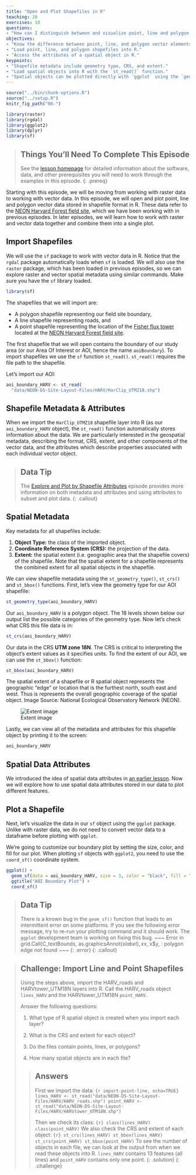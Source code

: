 ```yaml
---
title: "Open and Plot Shapefiles in R"
teaching: 20
exercises: 10
questions:
- "How can I distinguish between and visualize point, line and polygon vector data?"
objectives:
- "Know the difference between point, line, and polygon vector elements."
- "Load point, line, and polygon shapefiles into R."
- "Access the attributes of a spatial object in R."
keypoints:
- "Shapefile metadata include geometry type, CRS, and extent."
- "Load spatial objects into R with the `st_read()` function."
- "Spatial objects can be plotted directly with `ggplot` using the `geom_sf()` function. No need to convert to a dataframe."
---
```


```r
source("../bin/chunk-options.R")
source("../setup.R")
knitr_fig_path("06-")
```

```r
library(raster)
library(rgdal)
library(ggplot2)
library(dplyr)
library(sf)
```

> ## Things You’ll Need To Complete This Episode
> See the [lesson homepage]({{ site.baseurl }}) for detailed information about the software,
> data, and other prerequisites you will need to work through the examples in this episode.
{: .prereq}

Starting with this episode, we will be moving from working with raster
data to working with vector data. In this episode, we will open and plot point, line and polygon vector data
stored in shapefile format in R. These data refer to the [NEON Harvard Forest field site](http://www.neonscience.org/science-design/field-sites/harvard-forest), which we have been working with in previous
episodes. In later episodes, we will learn how to work with raster and
vector data together and combine them into a single plot.

## Import Shapefiles

We will use the `sf` package to work with vector data in R. Notice that the
`rgdal` package automatically loads when `sf` is loaded. We will also use the
`raster` package, which has been loaded in previous episodes, so we can explore raster and vector spatial metadata using similar commands. Make sure you have the `sf` library loaded. 

```r
library(sf)
```

The shapefiles that we will import are:

* A polygon shapefile representing our field site boundary,
* A line shapefile representing roads, and
* A point shapefile representing the location of the [Fisher flux tower](http://www.neonscience.org/science-design/collection-methods/flux-tower-measurements)
located at the [NEON Harvard Forest field site](http://www.neonscience.org/science-design/field-sites/harvard-forest).

The first shapefile that we will open contains the boundary of our study area
(or our Area Of Interest or AOI, hence the name `aoiBoundary`). To import
shapefiles we use the `sf` function `st_read()`. `st_read()` requires the file path to the shapefile.

Let's import our AOI:

```r
aoi_boundary_HARV <- st_read(
  "data/NEON-DS-Site-Layout-Files/HARV/HarClip_UTMZ18.shp")
```

## Shapefile Metadata & Attributes

When we import the `HarClip_UTMZ18` shapefile layer into R (as our
`aoi_boundary_HARV` object), the `st_read()` function automatically stores
information about the data. We are particularly interested in the geospatial
metadata, describing the format, CRS, extent, and other components of
the vector data, and the attributes which describe properties associated
with each individual vector object.

> ## Data Tip
> The [Explore and Plot by Shapefile Attributes]({{site.baseurl}}/07-vector-shapefile-attributes-in-r/)
> episode provides more information on both metadata and attributes
> and using attributes to subset and plot data.
{: .callout}

## Spatial Metadata
Key metadata for all shapefiles include:

1. **Object Type:** the class of the imported object.
2. **Coordinate Reference System (CRS):** the projection of the data.
3. **Extent:** the spatial extent (i.e. geographic area that the shapefile covers) of
the shapefile. Note that the spatial extent for a shapefile represents the combined
extent for all spatial objects in the shapefile.

We can view shapefile metadata using the `st_geometry_type()`, `st_crs()` and `st_bbox()` functions. First, let's view the
geometry type for our AOI shapefile: 

```r
st_geometry_type(aoi_boundary_HARV)
```

Our `aoi_boundary_HARV` is a polygon object. The 18 levels shown below
our output list the possible categories of the geometry type. 
Now let's check what CRS this file data is in:

```r
st_crs(aoi_boundary_HARV)
```

Our data in the CRS **UTM zone 18N**. The CRS is critical to 
interpreting the object's extent values as it specifies units. To find
the extent of our AOI, we can use the `st_bbox()` function: 

```r
st_bbox(aoi_boundary_HARV)
```

The spatial extent of a shapefile or R spatial object represents the geographic "edge" or location that is the furthest north, south east and west. Thus is represents the overall geographic coverage of the spatial object. Image Source: National Ecological Observatory Network (NEON).

![Extent image](../images/dc-spatial-vector/spatial_extent.png)

Lastly, we can view all of the metadata and attributes for this shapefile object
by printing it to the screen:

```r
aoi_boundary_HARV
```

## Spatial Data Attributes
We introduced the idea of spatial data attributes in [an earlier lesson](https://datacarpentry.org/organization-geospatial/01-spatial-data-structures-formats/index.html). Now we will explore
how to use spatial data attributes stored in our data to plot
different features.

## Plot a Shapefile

Next, let's visualize the data in our `sf` object using the `ggplot`
package. Unlike with raster data, we do not need to convert vector
data to a dataframe before plotting with `ggplot`. 

We're going to customize our boundary plot by setting the 
size, color, and fill for our plot. When plotting `sf` objects with `ggplot2`, you need to use the `coord_sf()` coordinate system.

```r
ggplot() + 
  geom_sf(data = aoi_boundary_HARV, size = 3, color = "black", fill = "cyan1") + 
  ggtitle("AOI Boundary Plot") + 
  coord_sf()
```

> ## Data Tip
>
> There is a known bug in the `geom_sf()` function that leads to an
> intermittent error on some platforms. If you see the following error 
> message, try to re-run your plotting command and it should work.
> The `ggplot` development team is working on fixing this bug.
> ~~~
> Error in grid.Call(C_textBounds, as.graphicsAnnot(x$label), x$x, x$y,  : 
  polygon edge not found
> ~~~
> {: .error}
{: .callout}

> ## Challenge: Import Line and Point Shapefiles
> 
> Using the steps above, import the HARV_roads and HARVtower_UTM18N layers into
> R. Call the HARV_roads object `lines_HARV` and the HARVtower_UTM18N
> `point_HARV`.
> 
> Answer the following questions:
> 
> 1. What type of R spatial object is created when you import each layer?
> 
> 2. What is the CRS and extent for each object?
> 
> 3. Do the files contain points, lines, or polygons?
> 
> 4. How many spatial objects are in each file?
> 
> > ## Answers
> > 
> > First we import the data: 
> > ```{r import-point-line, echo=TRUE}
> > lines_HARV <- st_read("data/NEON-DS-Site-Layout-Files/HARV/HARV_roads.shp")
> > point_HARV <- st_read("data/NEON-DS-Site-Layout-Files/HARV/HARVtower_UTM18N.shp")
> > ```
> > 
> > Then we check its class: 
> > ```{r}
> > class(lines_HARV)
> > class(point_HARV)
> > ```
> > We also check the CRS and extent of each object: 
> > ```{r}
> > st_crs(lines_HARV)
> > st_bbox(lines_HARV)
> > st_crs(point_HARV)
> > st_bbox(point_HARV)
> > ```
> > To see the number of objects in each file, we can look at the output from when we read these objects into R. 
> > `lines_HARV` contains 13 features (all lines) and `point_HARV` contains only one point. 
> {: .solution}
{: .challenge}
